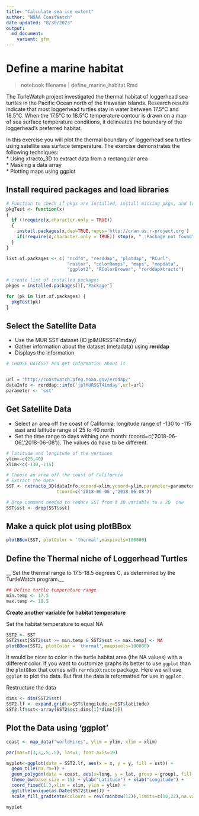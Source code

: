 ```yaml
---
title: "Calculate sea ice extent"
author: "NOAA CoastWatch"
date updated: "8/30/2023"
output:
  md_document:
    variant: gfm
---
```


# Define a marine habitat
>notebook filename | define_marine_habitat.Rmd  

The TurleWatch project investigated the thermal habitat of loggerhead sea turtles in the Pacific Ocean north of the Hawaiian Islands. Research results indicate that most loggerhead turtles stay in water between 17.5°C and 18.5°C. When the 17.5°C to 18.5°C temperature contour is drawn on a map of sea surface temperature conditions, it delineates the boundary of the loggerhead's preferred habitat.  

In this exercise you will plot the thermal boundary of loggerhead sea turtles using satellite sea surface temperature. The exercise demonstrates the following techniques:  
* Using xtracto_3D to extract data from a rectangular area  
* Masking a data array  
* Plotting maps using ggplot  

## Install required packages and load libraries 

```r

# Function to check if pkgs are installed, install missing pkgs, and load
pkgTest <- function(x)
{
  if (!require(x,character.only = TRUE))
  {
    install.packages(x,dep=TRUE,repos='http://cran.us.r-project.org')
    if(!require(x,character.only = TRUE)) stop(x, " :Package not found")
  }
}

list.of.packages <- c( "ncdf4", "rerddap", "plotdap", "RCurl",  
                       "raster", "colorRamps", "maps", "mapdata",
                       "ggplot2", "RColorBrewer", "rerddapXtracto")

# create list of installed packages
pkges = installed.packages()[,"Package"]

for (pk in list.of.packages) {
  pkgTest(pk)
}


```

## Select the Satellite Data
* Use the MUR SST dataset (ID jplMURSST41mday)  
* Gather information about the dataset (metadata) using **rerddap**  
* Displays the information  
```r
# CHOOSE DATASET and get information about it 


url = "http://coastwatch.pfeg.noaa.gov/erddap/"
dataInfo <- rerddap::info('jplMURSST41mday',url=url)
parameter <- 'sst'
```

## Get Satellite Data  
* Select an area off the coast of California: longitude range of -130 to -115 east  and latitude range of 25 to 40 north  
* Set the time range to days withing one month: tcoord=c('2018-06-06','2018-06-08')). The values do have to be different.  

```r

# latitude and longitude of the vertices
ylim<-c(25,40)
xlim<-c(-130,-115)

# Choose an area off the coast of California
# Extract the data
SST <- rxtracto_3D(dataInfo,xcoord=xlim,ycoord=ylim,parameter=parameter, 
                   tcoord=c('2018-06-06','2018-06-08'))

# Drop command needed to reduce SST from a 3D variable to a 2D  one  
SST$sst <- drop(SST$sst) 
```
## Make a quick plot using plotBBox  
```r

plotBBox(SST, plotColor = 'thermal',maxpixels=100000)

```

## Define the Thermal niche of Loggerhead Turtles  

__ Set the thermal range to 17.5-18.5 degrees C, as determined by the TurtleWatch program.__  

```r
## Define turtle temperature range
min.temp <- 17.5
max.temp <- 18.5
```
__Create another variable for habitat temperature__

Set the habitat temperature to equal NA 

```r

SST2 <- SST
SST2$sst[SST2$sst >= min.temp & SST2$sst <= max.temp] <- NA
plotBBox(SST2, plotColor = 'thermal',maxpixels=100000)

```

It would be nicer to color in the turtle habitat area (the NA values) with a different color. If you want to customize graphs its better to use `ggplot` than the `plotBBox` that comes with 
`rerrdapXtracto` package.  Here we will use `ggplot` to plot the data. But first the data is reformatted for use in `ggplot`. 

Restructure the data 
```r

dims <- dim(SST2$sst)
SST2.lf <- expand.grid(x=SST$longitude,y=SST$latitude)
SST2.lf$sst<-array(SST2$sst,dims[1]*dims[2])

```

## Plot the Data using 'ggplot'  
```r
coast <- map_data("worldHires", ylim = ylim, xlim = xlim)

par(mar=c(3,3,.5,.5), las=1, font.axis=10)

myplot<-ggplot(data = SST2.lf, aes(x = x, y = y, fill = sst)) +
  geom_tile(na.rm=T) +
  geom_polygon(data = coast, aes(x=long, y = lat, group = group), fill = "grey80") +
  theme_bw(base_size = 15) + ylab("Latitude") + xlab("Longitude") +
  coord_fixed(1.3,xlim = xlim, ylim = ylim) +
  ggtitle(unique(as.Date(SST2$time))) +
  scale_fill_gradientn(colours = rev(rainbow(12)),limits=c(10,22),na.value = "firebrick4") 

myplot

```



